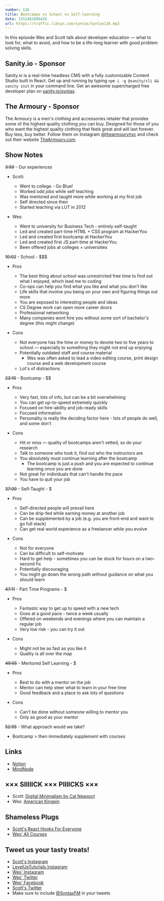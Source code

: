 ```yaml
---
number: 126
title: Bootcamps vs School vs Self-learning
date: 1552482000426
url: https://traffic.libsyn.com/syntax/Syntax126.mp3
---
```


In this episode Wes and Scott talk about developer education — what to look for, what to avoid, and how to be a life-long learner with good problem solving skills.

## Sanity.io - Sponsor

Sanity.io is a real-time headless CMS with a fully customizable Content Studio built in React. Get up and running by typing `npm i -g @sanity/cli && sanity init` in your command line. Get an awesome supercharged free developer plan on [sanity.io/syntax](https://sanity.io/syntax?utm_source=syntax-fm&utm_campaign=syntax1). 

## The Armoury - Sponsor

The Armoury is a men's clothing and accessories retailer that provides some of the highest quality clothing you can buy. Designed for those of you who want the highest quality clothing that feels great and will last forever. Buy less, buy better. Follow them on Instagram [@thearmourynyc](https://www.instagram.com/thearmourynyc/) and check out their website [TheArmoury.com](https://thearmoury.com).

## Show Notes

~~3:59~~ - Our experiences

* Scott:
  * Went to college - Go Blue!
  * Worked odd jobs while self teaching
  * Was mentored and taught more while working at my first job
  * Self directed since then
  * Started teaching via LUT in 2012

* Wes:
  * Went to university for Business Tech - entirely self-taught
  * Led and created part-time HTML + CSS program at HackerYou
  * Led and created first bootcamp at HackerYou
  * Led and created first JS part-time at HackerYou
  * Been offered jobs at colleges + universities

~~10:02~~ - School - $$$

* Pros
  * The best thing about school was unrestricted free time to find out what I enjoyed, which lead me to coding
  * Co-ops can help you find what you like and what you don't like
  * Life skills that involve you being on your own and figuring things out more
  * You are exposed to interesting people and ideas
  * CS Degree work can open more career doors
  * Professional networking
  * Many companies wont hire you without some sort of bachelor's degree (this might change)

* Cons
  * Not everyone has the time or money to devote two to five years to school — especially to something they might not end up enjoying
  * Potentially outdated staff and course material
    * Wes was often asked to lead a video editing course, print design course and a web development course
  * Lot's of distractions

~~23:10~~ - Bootcamp - $$

* Pros
  * Very fast, lots of info, but can be a bit overwhelming
  * You can get up-to-speed extremely quickly
  * Focused on hire-ability and job-ready skills
  * Focused information
  * Personality is really the deciding factor here - lots of people do well, and some don't

* Cons
  * Hit or miss — quality of bootcamps aren't vetted, so do your research
  * Talk to someone who took it, find out who the instructors are
  * You absolutely must continue learning after the bootcamp
    * The bootcamp is just a push and you are expected to continue learning once you are done
  * Not great for individuals that can't handle the pace
  * You have to quit your job

~~37:09~~ - Self-Taught - $

* Pros
  * Self-directed people will prevail here
  * Can be drip-fed while earning money at another job
  * Can be supplemented by a job (e.g. you are front-end and want to go full stack)
  * Can get real world experience as a freelancer while you evolve

* Cons
  * Not for everyone
  * Can be difficult to self-motivate
  * Hard to get help - sometimes you can be stuck for hours on a two-second fix
  * Potentially discouraging
  * You might go down the wrong path without guidance on what you should learn

~~47:11~~ - Part Time Programs - $

* Pros
  * Fantastic way to get up to speed with a new tech
  * Goes at a good pace - twice a week usually
  * Offered on weekends and evenings where you can maintain a regular job
  * Very low risk - you can try it out

* Cons
  * Might not be as fast as you like it
  * Quality is all over the map

~~49:55~~ - Mentored Self Learning - $

* Pros
  * Best to do with a mentor on the job
  * Mentor can help steer what to learn in your free time
  * Good feedback and a place to ask lots of questions

* Cons
  * Can't be done without someone willing to mentor you
  * Only as good as your mentor

~~52:55~~ - What approach would we take?

* Bootcamp > then immediately supplement with courses 

## Links

* [Notion](https://www.notion.so)
* [MindNode](https://mindnode.com/)

## ××× SIIIIICK ××× PIIIICKS ×××

* Scott: [Digital Minimalism by Cal Newport](https://amzn.to/2EJGRhi)
* Wes: [American Kingpin](https://amzn.to/2tPFPdp)

## Shameless Plugs

* [Scott's React Hooks For Everyone](https://LevelUpTutorials.com/pro)
* [Wes' All Courses](https://wesbos.com/courses)

## Tweet us your tasty treats!

* [Scott's Instagram](https://www.instagram.com/stolinski/)
* [LevelUpTutorials Instagram](https://www.instagram.com/LevelUpTutorials/)
* [Wes' Instagram](https://www.instagram.com/wesbos/)
* [Wes' Twitter](https://twitter.com/wesbos)
* [Wes' Facebook](https://www.facebook.com/wesbos.developer)
* [Scott's Twitter](https://twitter.com/stolinski)
* Make sure to include [@SyntaxFM](https://twitter.com/SyntaxFM) in your tweets
